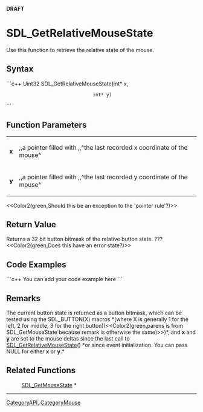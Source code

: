 <!-- pragma section-numbers off -->
<!-- pragma disable-camelcase -->
'''DRAFT'''

= SDL_GetRelativeMouseState =
Use this function to retrieve the relative state of the mouse.


== Syntax ==
```c++
Uint32 SDL_GetRelativeMouseState(int* x,
                                 int* y)
```

== Function Parameters ==
{|
|'''x'''
|,,a pointer filled with ,,^the last recorded x coordinate of the mouse^
|-
|'''y'''
|,,a pointer filled with ,,^the last recorded y coordinate of the mouse^
|}

<<Color2(green,Should this be an exception to the 'pointer rule'?)>>

== Return Value ==
Returns a 32 bit button bitmask of the relative button state. ???  <<Color2(green,Does this have an error state?)>>

== Code Examples ==
```c++
You can add your code example here
```

== Remarks ==
The current button state is returned as a button bitmask, which can be tested using the SDL_BUTTON(X) macros *(where X is generally 1 for the left, 2 for middle, 3 for the right button)(<<Color2(green,parens is from SDL_GetMouseState because remark is otherwise the same)>>)*, and '''x''' and '''y''' are set to the mouse deltas since the last call to [[SDL_GetRelativeMouseState]]() *or since event initialization. You can pass NULL for either '''x''' or '''y'''.*

== Related Functions ==
:[[SDL_GetMouseState]] *

----
[[CategoryAPI]], [[CategoryMouse]]

